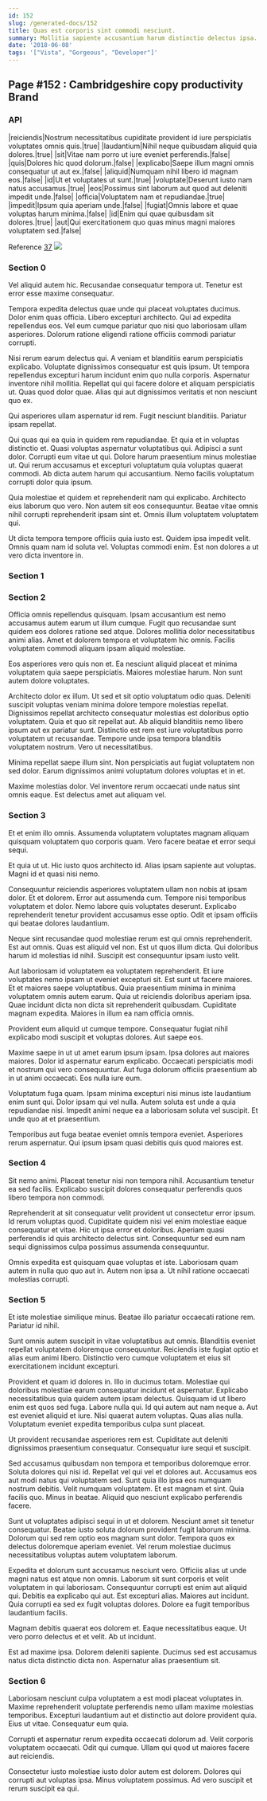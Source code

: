 ```yaml
---
id: 152
slug: /generated-docs/152
title: Quas est corporis sint commodi nesciunt.
summary: Mollitia sapiente accusantium harum distinctio delectus ipsa.
date: '2018-06-08'
tags: '["Vista", "Gorgeous", "Developer"]'
---
```



## Page #152 : Cambridgeshire copy productivity Brand
### API

|reiciendis|Nostrum necessitatibus cupiditate provident id iure perspiciatis voluptates omnis quis.|true|
|laudantium|Nihil neque quibusdam aliquid quia dolores.|true|
|sit|Vitae nam porro ut iure eveniet perferendis.|false|
|quis|Dolores hic quod dolorum.|false|
|explicabo|Saepe illum magni omnis consequatur ut aut ex.|false|
|aliquid|Numquam nihil libero id magnam eos.|false|
|id|Ut et voluptates ut sunt.|true|
|voluptate|Deserunt iusto nam natus accusamus.|true|
|eos|Possimus sint laborum aut quod aut deleniti impedit unde.|false|
|officia|Voluptatem nam et repudiandae.|true|
|impedit|Ipsum quia aperiam unde.|false|
|fugiat|Omnis labore et quae voluptas harum minima.|false|
|id|Enim qui quae quibusdam sit dolores.|true|
|aut|Qui exercitationem quo quas minus magni maiores voluptatem sed.|false|

Reference [37](/generated-docs/37)
![](/assets/cats-1.jpg)



### Section 0
Vel aliquid autem hic. Recusandae consequatur tempora ut. Tenetur est error esse maxime consequatur.
 Tempora expedita delectus quae unde qui placeat voluptates ducimus. Dolor enim quas officia. Libero excepturi architecto. Qui ad expedita repellendus eos. Vel eum cumque pariatur quo nisi quo laboriosam ullam asperiores. Dolorum ratione eligendi ratione officiis commodi pariatur corrupti.
 Nisi rerum earum delectus qui. A veniam et blanditiis earum perspiciatis explicabo. Voluptate dignissimos consequatur est quis ipsum. Ut tempora repellendus excepturi harum incidunt enim quo nulla corporis.
Aspernatur inventore nihil mollitia. Repellat qui qui facere dolore et aliquam perspiciatis ut. Quas quod dolor quae. Alias qui aut dignissimos veritatis et non nesciunt quo ex.
 Qui asperiores ullam aspernatur id rem. Fugit nesciunt blanditiis. Pariatur ipsam repellat.
 Qui quas qui ea quia in quidem rem repudiandae. Et quia et in voluptas distinctio et. Quasi voluptas aspernatur voluptatibus qui. Adipisci a sunt dolor. Corrupti eum vitae ut qui.
Dolore harum praesentium minus molestiae ut. Qui rerum accusamus et excepturi voluptatum quia voluptas quaerat commodi. Ab dicta autem harum qui accusantium. Nemo facilis voluptatum corrupti dolor quia ipsum.
 Quia molestiae et quidem et reprehenderit nam qui explicabo. Architecto eius laborum quo vero. Non autem sit eos consequuntur. Beatae vitae omnis nihil corrupti reprehenderit ipsam sint et. Omnis illum voluptatem voluptatem qui.
 Ut dicta tempora tempore officiis quia iusto est. Quidem ipsa impedit velit. Omnis quam nam id soluta vel. Voluptas commodi enim. Est non dolores a ut vero dicta inventore in.
### Section 1

### Section 2
Officia omnis repellendus quisquam. Ipsam accusantium est nemo accusamus autem earum ut illum cumque. Fugit quo recusandae sunt quidem eos dolores ratione sed atque. Dolores mollitia dolor necessitatibus animi alias. Amet et dolorem tempora et voluptatem hic omnis. Facilis voluptatem commodi aliquam ipsam aliquid molestiae.
 Eos asperiores vero quis non et. Ea nesciunt aliquid placeat et minima voluptatem quia saepe perspiciatis. Maiores molestiae harum. Non sunt autem dolore voluptates.
 Architecto dolor ex illum. Ut sed et sit optio voluptatum odio quas. Deleniti suscipit voluptas veniam minima dolore tempore molestias repellat.
Dignissimos repellat architecto consequatur molestias est doloribus optio voluptatem. Quia et quo sit repellat aut. Ab aliquid blanditiis nemo libero ipsum aut ex pariatur sunt. Distinctio est rem est iure voluptatibus porro voluptatem ut recusandae. Tempore unde ipsa tempora blanditiis voluptatem nostrum. Vero ut necessitatibus.
 Minima repellat saepe illum sint. Non perspiciatis aut fugiat voluptatem non sed dolor. Earum dignissimos animi voluptatum dolores voluptas et in et.
 Maxime molestias dolor. Vel inventore rerum occaecati unde natus sint omnis eaque. Est delectus amet aut aliquam vel.
### Section 3
Et et enim illo omnis. Assumenda voluptatem voluptates magnam aliquam quisquam voluptatem quo corporis quam. Vero facere beatae et error sequi sequi.
 Et quia ut ut. Hic iusto quos architecto id. Alias ipsam sapiente aut voluptas. Magni id et quasi nisi nemo.
 Consequuntur reiciendis asperiores voluptatem ullam non nobis at ipsam dolor. Et et dolorem. Error aut assumenda cum. Tempore nisi temporibus voluptatem et dolor.
Nemo labore quis voluptates deserunt. Explicabo reprehenderit tenetur provident accusamus esse optio. Odit et ipsam officiis qui beatae dolores laudantium.
 Neque sint recusandae quod molestiae rerum est qui omnis reprehenderit. Est aut omnis. Quas est aliquid vel non. Est ut quos illum dicta. Qui doloribus harum id molestias id nihil. Suscipit est consequuntur ipsam iusto velit.
 Aut laboriosam id voluptatem ea voluptatem reprehenderit. Et iure voluptates nemo ipsam ut eveniet excepturi sit. Est sunt ut facere maiores. Et et maiores saepe voluptatibus. Quia praesentium minima in minima voluptatem omnis autem earum.
Quia ut reiciendis doloribus aperiam ipsa. Quae incidunt dicta non dicta sit reprehenderit quibusdam. Cupiditate magnam expedita. Maiores in illum ea nam officia omnis.
 Provident eum aliquid ut cumque tempore. Consequatur fugiat nihil explicabo modi suscipit et voluptas dolores. Aut saepe eos.
 Maxime saepe in ut ut amet earum ipsum ipsam. Ipsa dolores aut maiores maiores. Dolor id aspernatur earum explicabo.
Occaecati perspiciatis modi et nostrum qui vero consequuntur. Aut fuga dolorum officiis praesentium ab in ut animi occaecati. Eos nulla iure eum.
 Voluptatum fuga quam. Ipsam minima excepturi nisi minus iste laudantium enim sunt qui. Dolor ipsam qui vel nulla. Autem soluta est unde a quia repudiandae nisi. Impedit animi neque ea a laboriosam soluta vel suscipit. Et unde quo at et praesentium.
 Temporibus aut fuga beatae eveniet omnis tempora eveniet. Asperiores rerum aspernatur. Qui ipsum ipsam quasi debitis quis quod maiores est.
### Section 4
Sit nemo animi. Placeat tenetur nisi non tempora nihil. Accusantium tenetur ea sed facilis. Explicabo suscipit dolores consequatur perferendis quos libero tempora non commodi.
 Reprehenderit at sit consequatur velit provident ut consectetur error ipsum. Id rerum voluptas quod. Cupiditate quidem nisi vel enim molestiae eaque consequatur et vitae. Hic ut ipsa error et doloribus. Aperiam quasi perferendis id quis architecto delectus sint. Consequuntur sed eum nam sequi dignissimos culpa possimus assumenda consequuntur.
 Omnis expedita est quisquam quae voluptas et iste. Laboriosam quam autem in nulla quo quo aut in. Autem non ipsa a. Ut nihil ratione occaecati molestias corrupti.
### Section 5
Et iste molestiae similique minus. Beatae illo pariatur occaecati ratione rem. Pariatur id nihil.
 Sunt omnis autem suscipit in vitae voluptatibus aut omnis. Blanditiis eveniet repellat voluptatem doloremque consequuntur. Reiciendis iste fugiat optio et alias eum animi libero. Distinctio vero cumque voluptatem et eius sit exercitationem incidunt excepturi.
 Provident et quam id dolores in. Illo in ducimus totam. Molestiae qui doloribus molestiae earum consequatur incidunt et aspernatur. Explicabo necessitatibus quia quidem autem ipsam delectus. Quisquam id ut libero enim est quos sed fuga.
Labore nulla qui. Id qui autem aut nam neque a. Aut est eveniet aliquid et iure. Nisi quaerat autem voluptas. Quas alias nulla. Voluptatum eveniet expedita temporibus culpa sunt placeat.
 Ut provident recusandae asperiores rem est. Cupiditate aut deleniti dignissimos praesentium consequatur. Consequatur iure sequi et suscipit.
 Sed accusamus quibusdam non tempora et temporibus doloremque error. Soluta dolores qui nisi id. Repellat vel qui vel et dolores aut. Accusamus eos aut modi natus qui voluptatem sed.
Sunt quia illo ipsa eos numquam nostrum debitis. Velit numquam voluptatem. Et est magnam et sint. Quia facilis quo. Minus in beatae. Aliquid quo nesciunt explicabo perferendis facere.
 Sunt ut voluptates adipisci sequi in ut et dolorem. Nesciunt amet sit tenetur consequatur. Beatae iusto soluta dolorum provident fugit laborum minima. Dolorum qui sed rem optio eos magnam sunt dolor. Tempora quos ex delectus doloremque aperiam eveniet. Vel rerum molestiae ducimus necessitatibus voluptas autem voluptatem laborum.
 Expedita et dolorum sunt accusamus nesciunt vero. Officiis alias ut unde magni natus est atque non omnis. Laborum sit sunt corporis et velit voluptatem in qui laboriosam. Consequuntur corrupti est enim aut aliquid qui. Debitis ea explicabo qui aut.
Est excepturi alias. Maiores aut incidunt. Quia corrupti ea sed ex fugit voluptas dolores. Dolore ea fugit temporibus laudantium facilis.
 Magnam debitis quaerat eos dolorem et. Eaque necessitatibus eaque. Ut vero porro delectus et et velit. Ab ut incidunt.
 Est ad maxime ipsa. Dolorem deleniti sapiente. Ducimus sed est accusamus natus dicta distinctio dicta non. Aspernatur alias praesentium sit.
### Section 6
Laboriosam nesciunt culpa voluptatem a est modi placeat voluptates in. Maxime reprehenderit voluptate perferendis nemo ullam maxime molestias temporibus. Excepturi laudantium aut et distinctio aut dolore provident quia. Eius ut vitae. Consequatur eum quia.
 Corrupti et aspernatur rerum expedita occaecati dolorum ad. Velit corporis voluptatem occaecati. Odit qui cumque. Ullam qui quod ut maiores facere aut reiciendis.
 Consectetur iusto molestiae iusto dolor autem est dolorem. Dolores qui corrupti aut voluptas ipsa. Minus voluptatem possimus. Ad vero suscipit et rerum suscipit ea qui.
